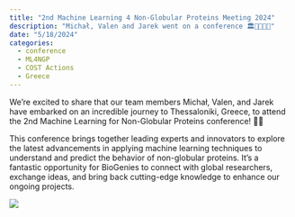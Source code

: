 ```yaml
---
title: "2nd Machine Learning 4 Non-Globular Proteins Meeting 2024"
description: "Michał, Valen and Jarek went on a conference 🏛🔱🌊🇬🇷"
date: "5/18/2024"
categories:
  - conference
  - ML4NGP
  - COST Actions
  - Greece
---
```


We're excited to share that our team members Michał, Valen, and Jarek have embarked on an incredible journey to Thessaloniki, Greece, to attend the 2nd Machine Learning for Non-Globular Proteins conference! 🤖🧬

This conference brings together leading experts and innovators to explore the latest advancements in applying machine learning techniques to understand and predict the behavior of non-globular proteins. It's a fantastic opportunity for BioGenies to connect with global researchers, exchange ideas, and bring back cutting-edge knowledge to enhance our ongoing projects.

![](../fig/conference/ml4ngp.jpeg) 
